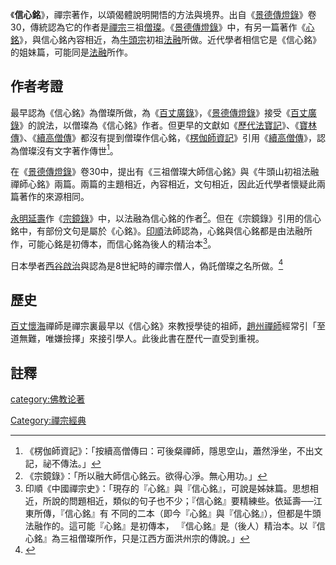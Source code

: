 {{中國禪宗}}
《'''信心銘'''》，禪宗著作，以頌偈體說明開悟的方法與境界。出自《[[景德傳燈錄|景德傳燈錄]]》卷30，傳統認為它的作者是[[禪宗|禪宗]]三祖[[僧璨|僧璨]]。《[[景德傳燈錄|景德傳燈錄]]》中，有另一篇著作《[[心銘|心銘]]》，與信心銘內容相近，為[[牛頭宗|牛頭宗]]初祖[[牛頭法融|法融]]所做。近代學者相信它是《信心銘》的姐妹篇，可能同是[[牛頭法融|法融]]所作。
==作者考證==
最早認為《信心銘》為僧璨所做，為《[[百丈廣錄|百丈廣錄]]》，《[[景德傳燈錄|景德傳燈錄]]》接受《[[百丈廣錄|百丈廣錄]]》的說法，以僧璨為《信心銘》作者。但更早的文獻如《[[歷代法寶記|歷代法寶記]]》、《[[寶林傳|寶林傳]]》、《[[續高僧傳|續高僧傳]]》都沒有提到僧璨作信心銘，《[[楞伽師資記|楞伽師資記]]》引用《[[續高僧傳|續高僧傳]]》，認為僧璨沒有文字著作傳世<ref>《楞伽師資記》：「按續高僧傳曰：可後粲禪師，隱思空山，蕭然淨坐，不出文記，祕不傳法。」</ref>。

在《[[景德傳燈錄|景德傳燈錄]]》卷30中，提出有《三祖僧璨大師信心銘》與《牛頭山初祖法融禪師心銘》兩篇。兩篇的主題相近，內容相近，文句相近，因此近代學者懷疑此兩篇著作的來源相同。

[[永明延壽|永明延壽]]作《[[宗鏡錄|宗鏡錄]]》中，以法融為信心銘的作者<ref>《宗鏡錄》：「所以融大師信心銘云。欲得心淨。無心用功。」</ref>。但在《宗鏡錄》引用的信心銘中，有部份文句是屬於《心銘》。[[印順|印順]]法師認為，心銘與信心銘都是由法融所作，可能心銘是初傳本，而信心銘為後人的精治本<ref>印順《中國禪宗史》：「現存的『心銘』與『信心銘』，可說是姊妹篇。思想相近，所說的問題相近，類似的句子也不少；『信心銘』要精練些。依延壽──江東所傳，『信心銘』有 不同的二本（即今『心銘』與『信心銘』），但都是牛頭法融作的。這可能『心銘』是初傳本， 『信心銘』是（後人）精治本。以『信心銘』為三祖僧璨所作，只是江西方面洪州宗的傳說。」</ref>。

日本學者[[西谷啟治|西谷啟治]]與{{link-ja|柳田聖山|柳田聖山}}認為是8世紀時的禪宗僧人，偽託僧璨之名所做。<ref>{{cite web | url=http://www.sacred-texts.com/bud/zen/fm/fm.htm | title=Faith Mind Inscription | website=Internet Sacred Text Archive | accessdate=2018-09-18 | archive-date=2007-02-19 | archive-url=https://web.archive.org/web/20070219231518/http://www.sacred-texts.com/bud/zen/fm/fm.htm | dead-url=no }}</ref>

==歷史==
[[百丈懷海|百丈懷海]]禪師是禪宗裏最早以《信心銘》來教授學徒的祖師，[[趙州禪師|趙州禪師]]經常引「至道無難，唯嫌撿擇」來接引學人。此後此書在歷代一直受到重視。

==註釋==
{{reflist}}
{{Wikisource}}
{{禅宗典籍}}
{{禪宗}}
[[category:佛教论著|category:佛教论著]]
[[Category:禪宗經典|Category:禪宗經典]]